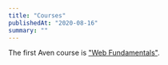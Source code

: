 ```yaml
---
title: "Courses"
publishedAt: "2020-08-16"
summary: ""
---
```


The first Aven course is ["Web Fundamentals"](/web-fundamentals).

<!--- © Aven LLC and Aven Contributors. Licensed under Creative Commons BY-NC-SA 4.0 https://creativecommons.org/licenses/by-nc-sa/4.0/ -->
